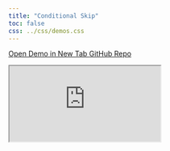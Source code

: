 ```yaml
---
title: "Conditional Skip"
toc: false
css: ../css/demos.css
---
```


<div class="button-container">
  <a href="https://surveydown.shinyapps.io/skipif/" class="demo-button" target="_blank">
    <i class="fas fa-external-link-alt"></i> Open Demo in New Tab
  </a>
  <a href="https://github.com/surveydown-dev/demos" class="demo-button" target="_blank">
    <i class="fab fa-github"></i> GitHub Repo
  </a>
</div>

<div class="demo-iframe-container">
<iframe src="https://surveydown.shinyapps.io/skipif/" class="demo-iframe"></iframe>
</div>